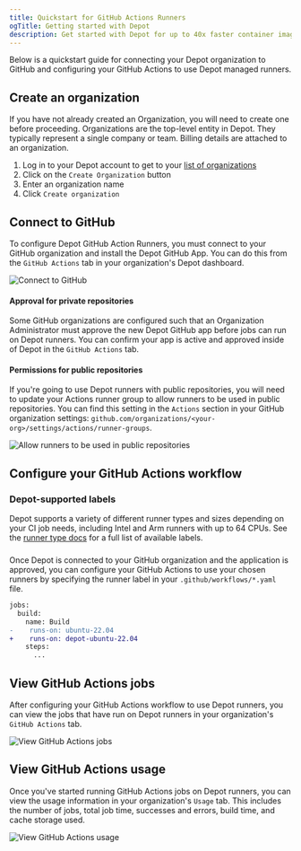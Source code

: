 ```yaml
---
title: Quickstart for GitHub Actions Runners
ogTitle: Getting started with Depot
description: Get started with Depot for up to 40x faster container image builds locally and in CI.
---
```


Below is a quickstart guide for connecting your Depot organization to GitHub and configuring your GitHub Actions to use Depot managed runners.

## Create an organization

If you have not already created an Organization, you will need to create one before proceeding. Organizations are the top-level entity in Depot. They typically represent a single company or team. Billing details are attached to an organization.

1. Log in to your Depot account to get to your [list of organizations](/orgs)
2. Click on the `Create Organization` button
3. Enter an organization name
4. Click `Create organization`

## Connect to GitHub

To configure Depot GitHub Action Runners, you must connect to your GitHub organization and install the Depot GitHub App. You can do this from the `GitHub Actions` tab in your organization's Depot dashboard.

![Connect to GitHub](/images/docs/github-actions-configure.png)

#### Approval for private repositories

Some GitHub organizations are configured such that an Organization Administrator must approve the new Depot GitHub app before jobs can run on Depot runners. You can confirm your app is active and approved inside of Depot in the `GitHub Actions` tab.

#### Permissions for public repositories

If you're going to use Depot runners with public repositories, you will need to update your Actions runner group to allow runners to be used in public repositories. You can find this setting in the `Actions` section in your GitHub organization settings: `github.com/organizations/<your-org>/settings/actions/runner-groups`.

![Allow runners to be used in public repositories](/images/docs/github-actions-allow-runners-on-public-repos.png)

## Configure your GitHub Actions workflow

### Depot-supported labels

Depot supports a variety of different runner types and sizes depending on your CI job needs, including Intel and Arm runners with up to 64 CPUs. See the [runner type docs](/docs/github-actions/runner-types) for a full list of available labels.

###

Once Depot is connected to your GitHub organization and the application is approved, you can configure your GitHub Actions to use your chosen runners by specifying the runner label in your `.github/workflows/*.yaml` file.

```diff
jobs:
  build:
    name: Build
-    runs-on: ubuntu-22.04
+    runs-on: depot-ubuntu-22.04
    steps:
      ...
```

## View GitHub Actions jobs

After configuring your GitHub Actions workflow to use Depot runners, you can view the jobs that have run on Depot runners in your organization's `GitHub Actions` tab.

![View GitHub Actions jobs](/images/docs/github-actions-jobs.png)

## View GitHub Actions usage

Once you've started running GitHub Actions jobs on Depot runners, you can view the usage information in your organization's `Usage` tab. This includes the number of jobs, total job time, successes and errors, build time, and cache storage used.

![View GitHub Actions usage](/images/docs/github-actions-usage.png)
